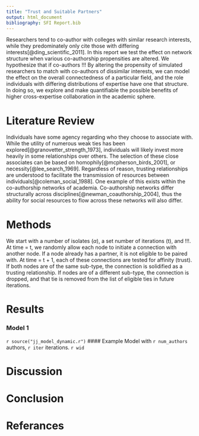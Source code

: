 ```yaml
---
title: "Trust and Suitable Partners"
output: html_document
bibliography: SFI Report.bib
---
```


  Researchers tend to co-author with colleges with similar research interests, while they predominately only cite those with differing interests[@ding_scientific_2011]. In this report we test the effect on network structure when various co-authorship propensities are altered. We hypothesize that if co-authors !!!
  By altering the propensity of simulated researchers to match with co-authors of dissimilar interests, we can model the effect on the overall connectedness of a particular field, and the role individuals with differing distributions of expertise have one that structure. In doing so, we explore and make quantifiable the possible benefits of higher cross-expertise collaboration in the academic sphere.
  

# Literature Review

  Individuals have some agency regarding who they choose to associate with. While the utility of numerous weak ties has been explored[@granovetter_strength_1973], individuals will likely invest more heavily in some relationships over others. The selection of these close associates can be based on homophily[@mcpherson_birds_2001], or necessity[@lee_search_1969]. Regardless of reason, trusting relationships are understood to facilitate the transmission of resources between individuals[@coleman_social_1988].
  One example of this exists within the co-authorship networks of academia. Co-authorship networks differ structurally across disciplines[@newman_coauthorship_2004], thus the ability for social resources to flow across these networks will also differ.

# Methods

  We start with a number of isolates ($\alpha$), a set number of iterations (t), and !!!. At time = t, we randomly allow each node to initiate a connection with another node. If a node already has a partner, it is not eligible to be paired with. At time = t + 1, each of these connections are tested for affinity (trust). If both nodes are of the same sub-type, the connection is solidified as a trusting relationship. If nodes are of a different sub-type, the connection is dropped, and that tie is removed from the list of eligible ties in future iterations.

# Results
### Model 1
`r source("jj_model_dynamic.r")`
#### Example Model with `r num_authors` authors, `r iter` iterations.
`r wid`

# Discussion

# Conclusion

# Referances

